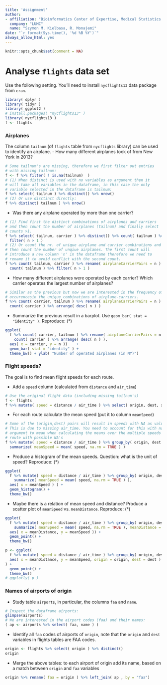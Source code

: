 ```yaml
---
title: 'Assignment'
author:
- affiliation: "Bioinformatics Center of Expertise, Medical Statistics & Bioinformatics, LUMC"
  company: "LUMC"
  name: "Szymon M. Kielbasa, R. Monajemi"
date: "`r format(Sys.time(), '%d %B %Y')`"
always_allow_html: yes
---
```


```r
knitr::opts_chunk$set(comment = NA)
```


# Analyse `flights` data set {#final}

Use the following setting. You'll need to install `nycflights13` data package from `cran`. 

```r
library( dplyr )
library( tidyr )
library( ggplot2 )
# install.packages( "nycflights13" )
library( nycflights13 ) 
f <- flights
```

### Airplanes

The column `tailnum` (of `flights` table from `nycflights` library) can be used to identify an airplane. 
- How many different airplanes took of from New York in 2013?
```r
# Some tailnum's are missing, therefore we first filter out entries 
# with missing tailnum:
f <- f %>% filter( ! is.na(tailnum)  )
# (1) When distinct is used with no variables as argument then it 
# will take all variables in the dataframe, in this case the only 
# variable selected in the dataframe is tailnum: 
f %>% select( tailnum ) %>% distinct() %>% nrow()
# (2) Or use disctinct directly:
f %>% distinct( tailnum ) %>% nrow()
```

- Was there any airplane operated by more than one carrier?
```r
# (1) Find first the distinct combinations of airplanes and carriers 
# and then count the number of airplanes (tailnum) and finally select 
# counts >1. 
f %>% select( tailnum, carrier ) %>% distinct() %>% count( tailnum ) %>% 
  filter( n > 1 )
# (2) Or count the nr. of unique airplane and carrier combinations and 
# then count the number of unqiue airplanes. The first count will 
# introduce a new column 'n' in the dataframe therefore we need to 
# rename it to avoid conflict with the second count. 
f %>% count( tailnum, carrier ) %>% rename( airplaneCarrierPairs = n ) %>% 
  count( tailnum ) %>% filter( n > 1 )
```

- How many different airplanes were operated by each carrier? Which carrier operates the largest number of airplanes?
```r
# Similar as the previous but now we are interested in the frequency of carrier 
# occurencesin the unique combinations of airplane-carriers.  
f %>% count( carrier, tailnum ) %>% rename( airplaneCarrierPairs = n ) %>% 
  count( carrier ) %>% arrange( desc( n ) )
```

- Summarize the previous result in a barplot. Use `geom_bar( stat = "identity" )`. Reproduce: (*)
```r
ggplot( 
  f %>% count( carrier, tailnum ) %>% rename( airplaneCarrierPairs = n ) %>% 
    count( carrier ) %>% arrange( desc( n ) ),
  aes( x = carrier, y = n ))    + 
  geom_bar( stat = "identity" ) +
  theme_bw() + ylab( "Number of operated airplanes (in NY)")
```

### Flight speeds?

The goal is to find mean flight speeds for each route.

- Add a `speed` column (calculated from `distance` and `air_time`)
```r
# Use the original flight data (including missing tailnum's)
f <- flights
f %>% mutate( speed = distance / air_time ) %>% select( origin, dest, speed, everything() ) 

```

- For each route calculate the mean speed (put it to column `meanSpeed`)

```r
# Some of the (origin,dest) pairs will result in speeds with NA as value. 
# This is due to missing air_time. You need to account for this with na.rm 
# argument to mean when calculating the means over the multiple speeds per 
# route with possible NA's 
f %>% mutate( speed = distance / air_time ) %>% group_by( origin, dest ) %>% 
  summarize( meanSpeed = mean( speed, na.rm = TRUE ) )
```

- Produce a histogram of the mean speeds. Question: what is the unit of speed? Reproduce: (*)
```r
ggplot( 
  f %>% mutate( speed = distance / air_time ) %>% group_by( origin, dest ) %>% 
    summarize( meanSpeed = mean( speed, na.rm = TRUE ) ),
  aes( x = meanSpeed ) ) +
  geom_histogram() +
  theme_bw()
```

- Maybe there is a relation of mean speed and distance? Produce a scatter plot of `meanSpeed` vs. `meanDistance`. Reproduce: (*)
```r
ggplot( 
  f %>% mutate( speed = distance / air_time ) %>% group_by( origin, dest ) %>% 
    summarize( meanSpeed = mean( speed, na.rm = TRUE ), meanDistance = mean( distance ) ),
  aes( x = meanDistance, y = meanSpeed )) +
  geom_point() +
  theme_bw()
```

<!-- - Try `ggplotly` version of the above plot. Add to `aes( ..., origin = origin, dest = dest )`. Hoover above points to see where the longest flights go (*) -->
```r
p <- ggplot( 
  f %>% mutate( speed = distance / air_time ) %>% group_by( origin, dest ) %>% summarize( meanSpeed = mean( speed, na.rm = TRUE ), meanDistance = mean( distance ) ),
  aes( x = meanDistance, y = meanSpeed, origin = origin, dest = dest )
) +
  geom_point() +
  theme_bw()
# ggplotly( p )
```

### Names of airports of origin

- Study table `airports`, in particular, the columns `faa` and `name`. 

```r
# Inspect the dataframe airports:
glimpse(airports)
# We are interested in the airport codes (faa) and their names:  
( ap <- airports %>% select( faa, name ) ) 
```

- Identify all `faa` codes of airports of `origin`, note that the `origin` and `dest` variables in flights tables are FAA codes.  

```r
origin <- flights %>% select( origin ) %>% distinct()
origin
```

- Merge the above tables: to each airport of origin add its name, based on a match between `origin` and `faa` variables
```r
origin %>% rename( faa = origin ) %>% left_join( ap , by = "faa")
```
